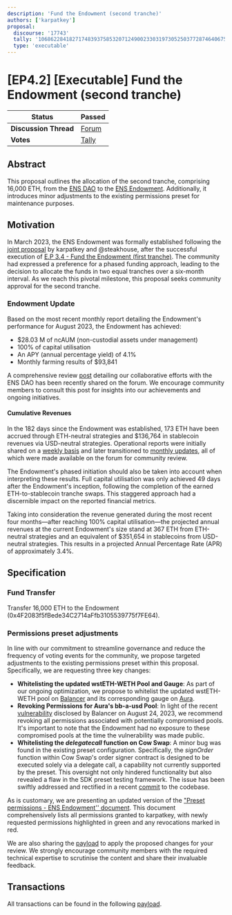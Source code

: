 ```yaml
---
description: 'Fund the Endowment (second tranche)'
authors: ['karpatkey']
proposal:
  discourse: '17743'
  tally: '10686228418271748393758532071249002330319730525037728746406757788787068261444'
  type: 'executable'
---
```


# [EP4.2] [Executable] Fund the Endowment (second tranche)

| **Status**            | Passed                                                                                                                        |
| --------------------- | ----------------------------------------------------------------------------------------------------------------------------- |
| **Discussion Thread** | [Forum](https://discuss.ens.domains/t/17743)                                                                                  |
| **Votes**             | [Tally](https://www.tally.xyz/gov/ens/proposal/10686228418271748393758532071249002330319730525037728746406757788787068261444) |

## Abstract

This proposal outlines the allocation of the second tranche, comprising 16,000 ETH, from the [ENS DAO](https://etherscan.io/address/0xfe89cc7abb2c4183683ab71653c4cdc9b02d44b7) to the [ENS Endowment](https://etherscan.io/address/0x4F2083f5fBede34C2714aFfb3105539775f7FE64). Additionally, it introduces minor adjustments to the existing permissions preset for maintenance purposes.

## Motivation

In March 2023, the ENS Endowment was formally established following the [joint proposal](https://discuss.ens.domains/t/updated-endaoment-proposal-karpatkey-steakhouse-financial/14799) by karpatkey and @steakhouse, after the successful execution of [E.P 3.4 - Fund the Endowment (first tranche)](https://www.tally.xyz/gov/ens/proposal/90786656233306599444783442367171420493182391933134906270328139870999449830964). The community had expressed a preference for a phased funding approach, leading to the decision to allocate the funds in two equal tranches over a six-month interval. As we reach this pivotal milestone, this proposal seeks community approval for the second tranche.

### Endowment Update

Based on the most recent monthly report detailing the Endowment's performance for August 2023, the Endowment has achieved:

- $28.03 M of ncAUM (non-custodial assets under management)
- 100% of capital utilisation
- An APY (annual percentage yield) of 4.1%
- Monthly farming results of $93,841

A comprehensive review [post](https://discuss.ens.domains/t/karpatkey-h1-2023-review-for-the-ens-endowment/17682) detailing our collaborative efforts with the ENS DAO has been recently shared on the forum. We encourage community members to consult this post for insights into our achievements and ongoing initiatives.

#### Cumulative Revenues

In the 182 days since the Endowment was established, 173 ETH have been accrued through ETH-neutral strategies and $136,764 in stablecoin revenues via USD-neutral strategies. Operational reports were initially shared on a [weekly basis](https://discuss.ens.domains/t/endowment-weekly-reports/16665) and later transitioned to [monthly updates](https://discuss.ens.domains/t/endowment-monthly-reports/17614), all of which were made available on the forum for community review.

The Endowment's phased initiation should also be taken into account when interpreting these results. Full capital utilisation was only achieved 49 days after the Endowment's inception, following the completion of the earned ETH-to-stablecoin tranche swaps. This staggered approach had a discernible impact on the reported financial metrics.

Taking into consideration the revenue generated during the most recent four months—after reaching 100% capital utilisation—the projected annual revenues at the current Endowment's size stand at 367 ETH from ETH-neutral strategies and an equivalent of $351,654 in stablecoins from USD-neutral strategies. This results in a projected Annual Percentage Rate (APR) of approximately 3.4%.

## Specification

### Fund Transfer

Transfer 16,000 ETH to the Endowment (0x4F2083f5fBede34C2714aFfb3105539775f7FE64).

### Permissions preset adjustments

In line with our commitment to streamline governance and reduce the frequency of voting events for the community, we propose targeted adjustments to the existing permissions preset within this proposal. Specifically, we are requesting three key changes:

- **Whitelisting the updated wstETH-WETH Pool and Gauge**: As part of our ongoing optimization, we propose to whitelist the updated wstETH-WETH pool on [Balancer](https://app.balancer.fi/#/ethereum/pool/0x93d199263632a4ef4bb438f1feb99e57b4b5f0bd0000000000000000000005c2) and its corresponding gauge on [Aura](https://app.aura.finance/#/1/pool/153).
- **Revoking Permissions for Aura's bb-a-usd Pool**: In light of the recent [vulnerability](https://forum.balancer.fi/t/vulnerability-found-in-some-pools/5102) disclosed by Balancer on August 24, 2023, we recommend revoking all permissions associated with potentially compromised pools. It's important to note that the Endowment had no exposure to these compromised pools at the time the vulnerability was made public.
- **Whitelisting the **_**delegatecall**_** function on Cow Swap**: A minor bug was found in the existing preset configuration. Specifically, the _signOrder_ function within Cow Swap's order signer contract is designed to be executed solely via a delegate call, a capability not currently supported by the preset. This oversight not only hindered functionality but also revealed a flaw in the SDK preset testing framework. The issue has been swiftly addressed and rectified in a recent [commit](https://github.com/gnosis/zodiac-modifier-roles-v1/commit/c22b1fa8c10b1e3cfb2c1fceef24498c25f3ea2d) to the codebase.

As is customary, we are presenting an updated version of the ["Preset permissions - ENS Endowment'' document](https://docs.google.com/document/d/1vhws_fnbIws8EUItK14V2TVIecHdJLxKzN8Za4d5L0M/edit). This document comprehensively lists all permissions granted to karpatkey, with newly requested permissions highlighted in green and any revocations marked in red.

We are also sharing the [payload](https://gist.github.com/santinomics/bb6b345ff977e7451ff0506e253ebc4c/044f46247ab57f8c65bf608b83eacefa128671f7) to apply the proposed changes for your review. We strongly encourage community members with the required technical expertise to scrutinise the content and share their invaluable feedback.

## Transactions

All transactions can be found in the following [payload](https://gist.github.com/santinomics/bb6b345ff977e7451ff0506e253ebc4c/044f46247ab57f8c65bf608b83eacefa128671f7).
